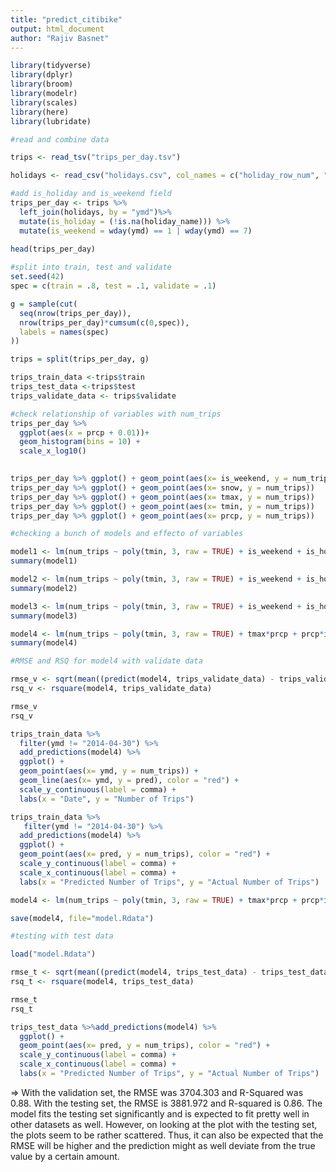 ```yaml
---
title: "predict_citibike"
output: html_document
author: "Rajiv Basnet"
---
```


```r
library(tidyverse)
library(dplyr)
library(broom)
library(modelr)
library(scales)
library(here)
library(lubridate)
```

```r

#read and combine data

trips <- read_tsv("trips_per_day.tsv")

holidays <- read_csv("holidays.csv", col_names = c("holiday_row_num", "ymd", "holiday_name"))

#add is_holiday and is_weekend field
trips_per_day <- trips %>%
  left_join(holidays, by = "ymd")%>%
  mutate(is_holiday = (!is.na(holiday_name))) %>%
  mutate(is_weekend = wday(ymd) == 1 | wday(ymd) == 7)
  
head(trips_per_day)
```

```r
#split into train, test and validate
set.seed(42)
spec = c(train = .8, test = .1, validate = .1)

g = sample(cut(
  seq(nrow(trips_per_day)), 
  nrow(trips_per_day)*cumsum(c(0,spec)),
  labels = names(spec)
))

trips = split(trips_per_day, g)

trips_train_data <-trips$train
trips_test_data <-trips$test
trips_validate_data <- trips$validate

```


```r
#check relationship of variables with num_trips
trips_per_day %>% 
  ggplot(aes(x = prcp + 0.01))+
  geom_histogram(bins = 10) +
  scale_x_log10()

                      
trips_per_day %>% ggplot() + geom_point(aes(x= is_weekend, y = num_trips))
trips_per_day %>% ggplot() + geom_point(aes(x= snow, y = num_trips))
trips_per_day %>% ggplot() + geom_point(aes(x= tmax, y = num_trips))
trips_per_day %>% ggplot() + geom_point(aes(x= tmin, y = num_trips))
trips_per_day %>% ggplot() + geom_point(aes(x= prcp, y = num_trips))

```

```r

#checking a bunch of models and effecto of variables

model1 <- lm(num_trips ~ poly(tmin, 3, raw = TRUE) + is_weekend + is_holiday, trips_train_data)
summary(model1)

model2 <- lm(num_trips ~ poly(tmin, 3, raw = TRUE) + is_weekend + is_holiday, trips_train_data)
summary(model2)

model3 <- lm(num_trips ~ poly(tmin, 3, raw = TRUE) + is_weekend + is_holiday + tmax, trips_train_data)
summary(model3)

model4 <- lm(num_trips ~ poly(tmin, 3, raw = TRUE) + tmax*prcp + prcp*is_weekend + is_holiday + snow, data=trips_train_data)
summary(model4)

#RMSE and RSQ for model4 with validate data

rmse_v <- sqrt(mean((predict(model4, trips_validate_data) - trips_validate_data$num_trips)^2))
rsq_v <- rsquare(model4, trips_validate_data)

rmse_v
rsq_v

```


```r
trips_train_data %>% 
  filter(ymd != "2014-04-30") %>%
  add_predictions(model4) %>%
  ggplot() +
  geom_point(aes(x= ymd, y = num_trips)) + 
  geom_line(aes(x= ymd, y = pred), color = "red") +
  scale_y_continuous(label = comma) +
  labs(x = "Date", y = "Number of Trips")
```
```r
trips_train_data %>%
   filter(ymd != "2014-04-30") %>%
  add_predictions(model4) %>%
  ggplot() + 
  geom_point(aes(x= pred, y = num_trips), color = "red") +
  scale_y_continuous(label = comma) +
  scale_x_continuous(label = comma) + 
  labs(x = "Predicted Number of Trips", y = "Actual Number of Trips")
```

```r
model4 <- lm(num_trips ~ poly(tmin, 3, raw = TRUE) + tmax*prcp + prcp*is_weekend + is_holiday + snow, data=trips_train_data)

save(model4, file="model.Rdata")

```

```r

#testing with test data

load("model.Rdata")

rmse_t <- sqrt(mean((predict(model4, trips_test_data) - trips_test_data$num_trips)^2))
rsq_t <- rsquare(model4, trips_test_data)

rmse_t
rsq_t

trips_test_data %>%add_predictions(model4) %>%
  ggplot() + 
  geom_point(aes(x= pred, y = num_trips), color = "red") +
  scale_y_continuous(label = comma) +
  scale_x_continuous(label = comma) + 
  labs(x = "Predicted Number of Trips", y = "Actual Number of Trips")


```
=> With the validation set, the RMSE was 3704.303 and R-Squared was 0.88.
With the testing set, the RMSE is 3881.972 and R-squared is 0.86.
The model fits the testing set significantly and is expected to fit pretty well in other datasets as well.
However, on looking at the plot with the testing set, the plots seem to be rather scattered. Thus, it can also be expected that the RMSE will be higher and the prediction might as well deviate from the true value by a certain amount.
